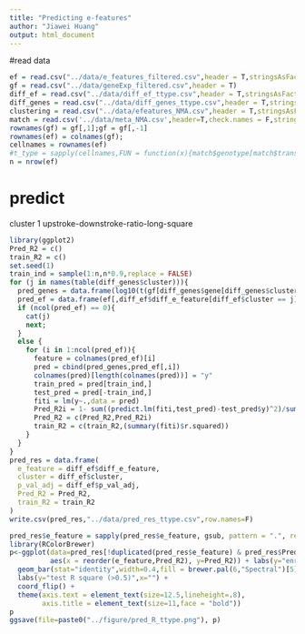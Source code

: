 ---
title: "Predicting e-features"
author: "Jiawei Huang"
output: html_document
---


#read data

```{r}
ef = read.csv("../data/e_features_filtered.csv",header = T,stringsAsFactors = F)
gf = read.csv("../data/geneExp_filtered.csv",header = T)
diff_ef = read.csv("../data/diff_ef_ttype.csv",header = T,stringsAsFactors = F)
diff_genes = read.csv("../data/diff_genes_ttype.csv",header = T,stringsAsFactors = F)
clustering = read.csv("../data/efeatures_NMA.csv",header = T,stringsAsFactors = F)
match = read.csv('../data/meta_NMA.csv',header=T,check.names = F,stringsAsFactors = F)
rownames(gf) = gf[,1];gf = gf[,-1]
rownames(ef) = colnames(gf);
cellnames = rownames(ef)
#t_type = sapply(cellnames,FUN = function(x){match$genotype[match$transcriptomics_sample_id==x]})
n = nrow(ef)
```

# predict

cluster 1 upstroke-downstroke-ratio-long-square 

```{r}
library(ggplot2)
Pred_R2 = c()
train_R2 = c()
set.seed(1)
train_ind = sample(1:n,n*0.9,replace = FALSE)
for (j in names(table(diff_genes$cluster))){
  pred_genes = data.frame(log10(t(gf[diff_genes$gene[diff_genes$cluster == j & diff_genes$p_val_adj<0.05],])+1))
  pred_ef = data.frame(ef[,diff_ef$diff_e_feature[diff_ef$cluster == j]])
  if (ncol(pred_ef) == 0){
    cat(j)
    next;
  }
  else {
    for (i in 1:ncol(pred_ef)){
      feature = colnames(pred_ef)[i]
      pred = cbind(pred_genes,pred_ef[,i])
      colnames(pred)[length(colnames(pred))] = "y"
      train_pred = pred[train_ind,]
      test_pred = pred[-train_ind,]
      fiti = lm(y~.,data = pred)
      Pred_R2i = 1- sum((predict.lm(fiti,test_pred)-test_pred$y)^2)/sum((test_pred$y - mean(test_pred$y))^2)
      Pred_R2 = c(Pred_R2,Pred_R2i)
      train_R2 = c(train_R2,(summary(fiti)$r.squared))
    }
  }
}
pred_res = data.frame(
  e_feature = diff_ef$diff_e_feature,
  cluster = diff_ef$cluster,
  p_val_adj = diff_ef$p_val_adj,
  Pred_R2 = Pred_R2,
  train_R2 = train_R2
)
write.csv(pred_res,"../data/pred_res_ttype.csv",row.names=F)
```

```{r}
pred_res$e_feature = sapply(pred_res$e_feature, gsub, pattern = ".", replacement = " ", fixed = TRUE)
library(RColorBrewer)
p<-ggplot(data=pred_res[!duplicated(pred_res$e_feature) & pred_res$Pred_R2>0.5,], 
          aes(x = reorder(e_feature,Pred_R2), y=Pred_R2)) + labs(y="enrichment")+
  geom_bar(stat="identity",width=0.4,fill = brewer.pal(6,"Spectral")[5],alpha = 0.8)+ theme_minimal() + 
  labs(y="test R square (>0.5)",x="") +
  coord_flip() + 
  theme(axis.text = element_text(size=12.5,lineheight=.8),
        axis.title = element_text(size=11,face = "bold")) 
p
ggsave(file=paste0("../figure/pred_R_ttype.png"), p)
```



